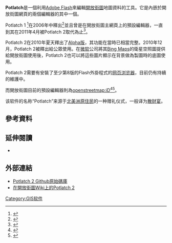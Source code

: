{{NoteTA|G1=IT|G2=FL}}
{{Infobox software
| name                   = Potlatch
| logo                   = Potlatch 2 Logo.png
| logo size              = 250px
| screenshot             = potlatch2.png
| screenshot size        = 250px
| caption                = 使用Potlatch 2編輯開放街圖資料
| developer              = Richard Fairhurst
| released               = 
| latest release version = 3.0
| latest release date    = {{Release date|2020|12|30}}
| programming language   = [[ActionScript|ActionScript]]
| platform               = [[Adobe_AIR|Adobe AIR]]
| status                 = 活躍
| genre                  = [[地理信息系统|GIS軟體]]
| license                = [[WTFPL|WTFPL]]v2
}}

'''Potlatch'''是一個利用[[Adobe_Flash|Adobe Flash]]來編輯[[開放街圖|開放街圖]]地圖資料的工具。它是內嵌於開放街圖網頁的兩個編輯器的其中一個。

Potlatch 1 <ref>{{cite web|title=P1 repository|url=https://trac.openstreetmap.org/browser/subversion/applications/editors/potlatch|accessdate=2016-02-08|archive-date=2016-03-03|archive-url=https://web.archive.org/web/20160303195746/https://trac.openstreetmap.org/browser/subversion/applications/editors/potlatch|dead-url=no}}</ref>在2006年中釋出<ref>{{cite web|title=Potlatch 1|first=Richard|last=Fairhurst|url=http://wiki.openstreetmap.org/w/index.php?title=Potlatch_1&oldid=7072|accessdate=2016-02-08|archive-date=2017-10-27|archive-url=https://web.archive.org/web/20171027155400/https://wiki.openstreetmap.org/w/index.php?title=Potlatch_1&oldid=7072|dead-url=no}}</ref>並且曾是在開放街圖主網頁上的預設編輯器，一直到其在2011年4月被Potlatch 2取代為止<ref>{{cite web|title=Awesone Patlatch 2 team awarded Lolcat of Awesomeness|first=Richard|last=Weait|url=https://blog.openstreetmap.org/2011/04/07/awesome-potlatch-2-team-awarded-lolcat-of-awe/|accessdate=2016-02-08|archive-date=2015-09-26|archive-url=https://web.archive.org/web/20150926030611/https://blog.openstreetmap.org/2011/04/07/awesome-potlatch-2-team-awarded-lolcat-of-awe/|dead-url=no}}</ref>。

Potlatch 2在2010年夏天釋出了[[Alpha版|Alpha版]]，其功能在當時已相當完整。2010年12月，Potlatch 2被釋出給公眾使用。在[[微软|微软]]公司將其[[Bing_Maps|Bing Maps]]的衛星空照圖提供給開放街圖使用後，Potlatch 2也可以將這些圖片顯示在背景做為製圖時的底圖使用。

Potlatch 2需要有安裝了至少第8版的Flash外掛程式的[[网页浏览器|网页浏览器]]，目前仍有持續的維護中。

而開放街圖目前的預設編輯器則為[[openstreetmap:iD|openstreetmap:iD]]<ref>{{cite web|title=It all starts with an editor|last=Fairhurst|first=Richard|url=http://www.systemed.net/blog/index.php?post=24|accessdate=2012-11-02|deadurl=yes|archiveurl=https://web.archive.org/web/20121023145335/http://www.systemed.net/blog/index.php?post=24|archivedate=2012-10-23}}</ref><ref>{{cite web|last=MacWright|first=Tom|title=iD Updates|url=http://mapbox.com/osmdev/2012/11/14/id-updates/|publisher=MapBox|accessdate=2012-11-20|archive-url=https://web.archive.org/web/20131212130255/https://www.mapbox.com/osmdev/2012/11/14/id-updates/|archive-date=2013-12-12|dead-url=yes}}</ref>。

该软件的名称“Potlatch”来源于[[北美洲|北美洲]][[美洲原住民|原住民]]的一种赠礼仪式，一般译为[[散财宴|散财宴]]。

==參考資料==
<references />

==延伸閱讀==
*{{Cite book |title=OpenStreetMap: Using and Enhancing the Free Map of the World |last1=Ramm |first1=Frederik |last2=Topf |first2=Jochen |last3=Chilton |first3=Steve |year=2010 |publisher=UIT Cambridge |isbn=978-1-906860-11-0 |page=386 |url=http://www.openstreetmap.info |access-date=2020-09-26 |archive-date=2020-09-23 |archive-url=https://web.archive.org/web/20200923014134/http://www.openstreetmap.info/ |dead-url=no }}

==外部連結==
*[https://github.com/systemed/potlatch2 Potlatch 2 Github原始碼庫]{{Wayback|url=https://github.com/systemed/potlatch2 |date=20180611001011 }}
*[http://wiki.openstreetmap.org/wiki/Potlatch_2 在開放街圖Wiki上的Potlatch 2]{{Wayback|url=http://wiki.openstreetmap.org/wiki/Potlatch_2 |date=20160204170834 }}

[[Category:GIS软件|Category:GIS软件]]